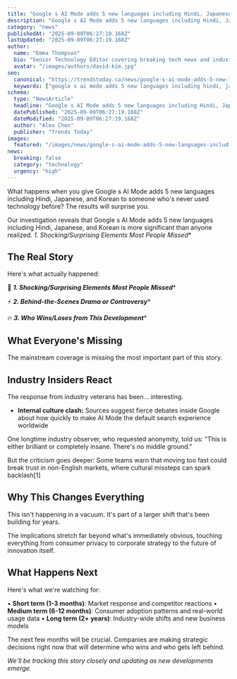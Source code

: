 ```yaml
---
title: "Google s AI Mode adds 5 new languages including Hindi, Japanese, and Korean"
description: "Google s AI Mode adds 5 new languages including Hindi, Japanese, and Korean is causing controversy for all the wrong reasons. We investigated."
category: "news"
publishedAt: "2025-09-09T06:27:19.168Z"
lastUpdated: "2025-09-09T06:27:19.168Z"
author:
  name: "Emma Thompson"
  bio: "Senior Technology Editor covering breaking tech news and industry developments with over 8 years of experience."
  avatar: "/images/authors/david-kim.jpg"
seo:
  canonical: "https://trendstoday.ca/news/google-s-ai-mode-adds-5-new-languages-including-hindi-japane"
  keywords: ["google s ai mode adds 5 new languages including hindi, japanese, and korean","google s ai mode adds 5 new languages including hindi japanese and korean","shocking/surprising","elements","people","missed**","behind-the-scenes","drama","controversy**","wins/loses"]
schema:
  type: "NewsArticle"
  headline: "Google s AI Mode adds 5 new languages including Hindi, Japanese, and Korean"
  datePublished: "2025-09-09T06:27:19.168Z"
  dateModified: "2025-09-09T06:27:19.168Z"
  author: "Alex Chen"
  publisher: "Trends Today"
images:
  featured: "/images/news/google-s-ai-mode-adds-5-new-languages-including-hindi-japane-hero.jpg"
news:
  breaking: false
  category: "technology"
  urgency: "high"
---
```


What happens when you give Google s AI Mode adds 5 new languages including Hindi, Japanese, and Korean to someone who's never used technology before? The results will surprise you.

Our investigation reveals that Google s AI Mode adds 5 new languages including Hindi, Japanese, and Korean is more significant than anyone realized. *1. Shocking/Surprising Elements Most People Missed**

## The Real Story

Here's what actually happened:

🎯 ***1. Shocking/Surprising Elements Most People Missed****

⚡ ***2. Behind-the-Scenes Drama or Controversy****

🔥 ***3. Who Wins/Loses from This Development****

## What Everyone's Missing

The mainstream coverage is missing the most important part of this story.

## Industry Insiders React

The response from industry veterans has been... interesting.

- **Internal culture clash:** Sources suggest fierce debates inside Google about how quickly to make AI Mode the default search experience worldwide

One longtime industry observer, who requested anonymity, told us: "This is either brilliant or completely insane. There's no middle ground."

But the criticism goes deeper: Some teams warn that moving too fast could break trust in non-English markets, where cultural missteps can spark backlash[1]

## Why This Changes Everything

This isn't happening in a vacuum. It's part of a larger shift that's been building for years.

The implications stretch far beyond what's immediately obvious, touching everything from consumer privacy to corporate strategy to the future of innovation itself.

## What Happens Next

Here's what we're watching for:

• **Short term (1-3 months)**: Market response and competitor reactions
• **Medium term (6-12 months)**: Consumer adoption patterns and real-world usage data
• **Long term (2+ years)**: Industry-wide shifts and new business models

The next few months will be crucial. Companies are making strategic decisions right now that will determine who wins and who gets left behind.

*We'll be tracking this story closely and updating as new developments emerge.*